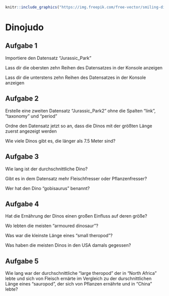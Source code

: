 ```r
knitr::include_graphics("https://img.freepik.com/free-vector/smiling-dinosaur-in-nature-cartoon-illustration_1284-58115.jpg?size=626&ext=jpg")
```
# Dinojudo

## Aufgabe 1 

Importiere den Datensatz "Jurassic_Park"

Lass dir die obersten zehn Reihen des Datensatzes in der Konsole anzeigen

Lass dir die unterstens zehn Reihen des Datensatzes in der Konsole anzeigen


## Aufgabe 2

Erstelle eine zweiten Datensatz "Jurassic_Park2" ohne die Spalten "link", "taxonomy" und "period"

Ordne den Datensatz jetzt so an, dass die Dinos mit der größten Länge zuerst angezeigt werden

Wie viele Dinos gibt es, die länger als 7.5 Meter sind?


## Aufgabe 3

Wie lang ist der durchschnittliche Dino?

Gibt es in dem Datensatz mehr Fleischfresser oder Pflanzenfresser?

Wer hat den Dino "gobisaurus" benannt? 


## Aufgabe 4

Hat die Ernährung der Dinos einen großen Einfluss auf deren größe? 

Wo lebten die meisten "armoured dinosaur"?

Was war die kleinste Länge eines "small theropod"?

Was haben die meisten Dinos in den USA damals gegessen? 

## Aufgabe 5

Wie lang war der durchschnittliche "large theropod" der in "North Africa" lebte und sich von Fleisch ernärte im Vergleich zu der durschnittlichen Länge eines "sauropod", der sich von Pflanzen ernährte und in "China" lebte?